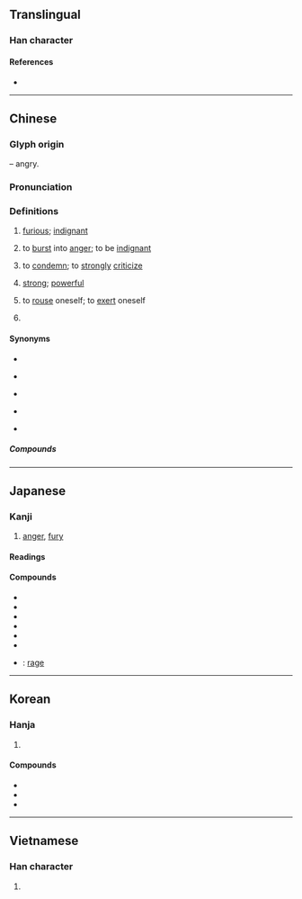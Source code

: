 {{character info}}
==Translingual==

===Han character===
{{Han char|rn=61|rad=心|as=05|sn=9|four=47334|canj=VEP|ids=⿱奴心}}

====References====
* {{Han ref|kx=0380.080|dkj=10439|dj=0708.080|hdz=42282.030|uh=6012|ud=24594|bh=ABE3|bd=44003}}

----

==Chinese==
{{zh-forms}}

===Glyph origin===
{{Han etym}}
{{Han compound|心|t1=heart|奴|t2=slave|ls=psc|c1=s|c2=p}} – angry.

===Pronunciation===
{{zh-pron
|m=nù
|m-s=
|c=nou6
|c-t=
|g=
|h=pfs=nu;gd=nu4
|j=
|mb=nū
|md=nô
|mn=nō͘/qz,twv:lō͘
|mn-t=no3/no7
|w=3nu
|x=
|mc=y
|oc=y
|ma=Zh-nù.ogg
|cat=a,v,pn
}}

===Definitions===
{{zh-hanzi}}

# {{lb|zh|literary|or in compounds}} [[furious]]; [[indignant]]
# {{lb|zh|literary|or in compounds}} to [[burst]] into [[anger]]; to be [[indignant]]
# {{lb|zh|classical}} to [[condemn]]; to [[strongly]] [[criticize]]
# {{lb|zh|classical}} [[strong]]; [[powerful]]
# {{lb|zh|classical}} to [[rouse]] oneself; to [[exert]] oneself
# {{zh-div|族}} {{w|Nu people}}

====Synonyms====
* {{s|furious}}
{{zh-syn-saurus|憤怒}}
* {{s|to burst in anger}}
{{zh-syn-saurus|發脾氣}}
* {{s|to condemn}}
{{zh-syn-saurus|斥責}}
* {{s|strong}}
{{zh-syn-saurus|強有力}}
* {{s|to rouse oneself}}
{{zh-syn-saurus|奮發}}

=====Compounds=====
{{zh-der|怒不可遏|怒潮|怒叱|怒斥|怒沖沖|怒髮衝冠|怒放|怒號|怒喝|怒吼|怒火|怒目|怒氣|怒氣沖沖|怒容|怒色|怒視|怒濤|怒形於色|怒族|不怒自威|人怨神怒|勃然大怒|動怒|含怒|吼怒|咆哮大怒|喜怒哀樂|喜怒無常|嗔怒|天怒|天怒人怨|嬉笑怒罵|室怒市色|布衣之怒|心花怒放|心花怒發|心花怒開|忿怒|怒不可抑|怒子|怒張|怒惡|怒氣填胸|怒氣攻心|怒氣沖天|怒氣沖發|怒氣衝衝|怒江|怒濤排壑|怒火中燒|怒烘烘|怒猊抉石|怒猊渴驥|怒目切齒|怒目咬牙|怒目攢眉|怒目橫眉|怒目相向|怒目而視|怒突|怒罵|怒臂當車|怒蛙|怒馬|恚怒|恨怒|息怒|惱怒|惱羞成怒|惱羞變怒|慍怒|憤怒|憤怒痙攣|戟指怒目|拍案怒罵|拗怒|春筍怒發|暴怒|橫眉怒目|沖天之怒|滿腔怒火|激怒|發威動怒|發怒|盛怒|眾怒|眾怒難任|眾怒難犯|睜眉怒目|神怒人怨|神怒人棄|神怒天誅|神怒民怨|神怒民痛|神怒鬼怨|突怒|羞怒|老羞成怒|老羞變怒|臺意怒|藏怒|衝冠髮怒|觸怒|赫斯之怒|遷怒|金剛怒目|雷嗔電怒|雷霆之怒|震怒|鮮車怒馬}}

{{zh-cat|Intermediate}}

----

==Japanese==

===Kanji===
{{ja-kanji|grade=c|rs=心05}}

# [[anger]], [[fury]]

====Readings====
{{ja-readings
|goon=ぬ
|kanon=ど
|kun=いか-る, おこ-る
}}

====Compounds====
{{der-top|Compounds}}
* {{ja-r|怒る|おこる}}
* {{ja-r|怒号|どごう}}
* {{ja-r|怒張|どちょう}}
* {{ja-r|怒涛|どとう}}
* {{ja-r|怒気|どき}}
* {{ja-r|怒%髪|ど%はつ}}
* {{ja-r|暴怒|ぼうど}}: [[rage]]
{{der-bottom}}

----

==Korean==

===Hanja===
{{ko-hanja|성내다|성낼|노}}

# {{hanja form of|노|[[anger]]; [[fury]]}}

====Compounds====
* {{ko-l|격노|[[wrath]]|激怒}}
* {{ko-l|희로애락|[[emotion]]s|喜怒哀樂}}
* {{ko-l|질풍노도|疾風怒濤}}

----

==Vietnamese==

===Han character===
{{vi-readings|reading=nộ|rs=心05}}

# {{rfdef|vi|sort=心05}}